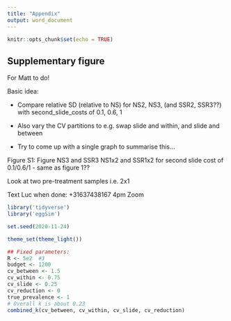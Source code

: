 ```yaml
---
title: "Appendix"
output: word_document
---
```


```r
knitr::opts_chunk$set(echo = TRUE)
```

## Supplementary figure

For Matt to do!

Basic idea:

- Compare relative SD (relative to NS) for NS2, NS3, (and SSR2, SSR3??) with second_slide_costs of 0.1, 0.6, 1

- Also vary the CV partitions to e.g. swap slide and within, and slide and between

- Try to come up with a single graph to summarise this...


Figure S1:  Figure NS3 and SSR3 NS1x2 and SSR1x2 for second slide cost of 0.1/0.6/1 - same as figure 1??

Look at two pre-treatment samples i.e. 2x1

Text Luc when done:  +31637438167
4pm Zoom





```r
library('tidyverse')
library('eggSim')

set.seed(2020-11-24)

theme_set(theme_light())

## Fixed parameters:
R <- 5e2  #3
budget <- 1200
cv_between <- 1.5
cv_within <- 0.75
cv_slide <- 0.25
cv_reduction <- 0
true_prevalence <- 1
# Overall k is about 0.23
combined_k(cv_between, cv_within, cv_slide, cv_reduction)


```

